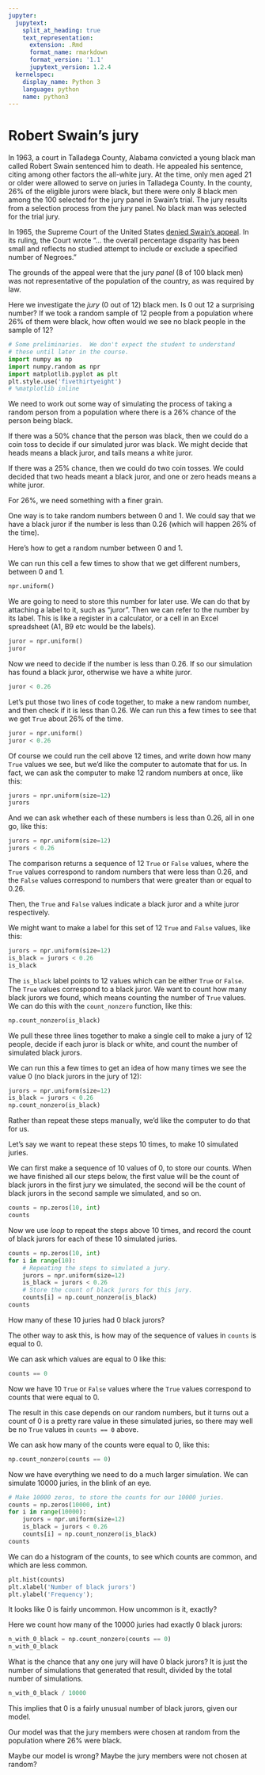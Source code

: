 ```yaml
---
jupyter:
  jupytext:
    split_at_heading: true
    text_representation:
      extension: .Rmd
      format_name: rmarkdown
      format_version: '1.1'
      jupytext_version: 1.2.4
  kernelspec:
    display_name: Python 3
    language: python
    name: python3
---
```


# Robert Swain's jury

In 1963, a court in Talladega County, Alabama convicted a young black man
called Robert Swain sentenced him to death. He appealed his sentence, citing
among other factors the all-white jury. At the time, only men aged 21 or older
were allowed to serve on juries in Talladega County. In the county, 26% of the
eligible jurors were black, but there were only 8 black men among the 100
selected for the jury panel in Swain's trial.  The jury results from
a selection process from the jury panel. No black man was selected for the
trial jury.

In 1965, the Supreme Court of the United States [denied Swain's
appeal](https://en.wikipedia.org/wiki/Swain_v._Alabama). In its ruling, the
Court wrote "... the overall percentage disparity has been small and reflects
no studied attempt to include or exclude a specified number of Negroes."

The grounds of the appeal were that the jury *panel* (8 of 100 black men) was not representative of the population of the country, as was required by law.

Here we investigate the *jury* (0 out of 12) black men.  Is 0 out 12 a surprising number?   If we took a random sample of 12 people from a population where 26% of them were black, how often would we see no black people in the sample of 12?

```python
# Some preliminaries.  We don't expect the student to understand
# these until later in the course.
import numpy as np
import numpy.random as npr
import matplotlib.pyplot as plt
plt.style.use('fivethirtyeight')
# %matplotlib inline
```

We need to work out some way of simulating the process of taking a random
person from a population where there is a 26% chance of the person being
black.

If there was a 50% chance that the person was black, then we could do a coin toss to decide if our simulated juror was black. We might decide that heads means a black juror, and tails means a white juror.

If there was a 25% chance, then we could do two coin tosses.  We could decided that two heads meant a black juror, and one or zero heads means a white juror.

For 26%, we need something with a finer grain.

One way is to take random numbers between 0 and 1.  We could say that we have
a black juror if the number is less than 0.26 (which will happen 26% of the
time).

Here's how to get a random number between 0 and 1.

We can run this cell a few times to show that we get different numbers, between 0 and 1.

```python
npr.uniform()
```

We are going to need to store this number for later use.  We can do that by attaching a label to it, such as "juror".  Then we can refer to the number by its label.  This is like a register in a calculator, or a cell in an Excel spreadsheet (A1, B9 etc would be the labels).

```python
juror = npr.uniform()
juror
```

Now we need to decide if the number is less than 0.26.  If so our simulation has found a black juror, otherwise we have a white juror.

```python
juror < 0.26
```

Let's put those two lines of code together, to make a new random number, and then check if it is less than 0.26.  We can run this a few times to see that we get `True` about 26% of the time.

```python
juror = npr.uniform()
juror < 0.26
```

Of course we could run the cell above 12 times, and write down how many `True` values we see, but we'd like the computer to automate that for us.  In fact, we can ask the computer to make 12 random numbers at once, like this:

```python
jurors = npr.uniform(size=12)
jurors
```

And we can ask whether each of these numbers is less than 0.26, all in one go, like this:

```python
jurors = npr.uniform(size=12)
jurors < 0.26
```

The comparison returns a sequence of 12 `True` or `False` values, where the `True` values correspond to random numbers that were less than 0.26, and the `False` values correspond to numbers that were greater than or equal to 0.26.

Then, the `True` and `False` values indicate a black juror and a white juror respectively.

We might want to make a label for this set of 12 `True` and `False` values,
like this:

```python
jurors = npr.uniform(size=12)
is_black = jurors < 0.26
is_black
```

The `is_black` label points to 12 values which can be either `True` or `False`.  The `True` values correspond to a black juror.  We want to count how many black jurors we found, which means counting the number of `True` values.  We can do this with the `count_nonzero` function, like this:

```python
np.count_nonzero(is_black)
```

We pull these three lines together to make a single cell to make a jury of 12 people, decide if each juror is black or white, and count the number of simulated black jurors.

We can run this a few times to get an idea of how many times we see the value 0 (no black jurors in the jury of 12):

```python
jurors = npr.uniform(size=12)
is_black = jurors < 0.26
np.count_nonzero(is_black)
```

Rather than repeat these steps manually, we'd like the computer to do that for
us.

Let's say we want to repeat these steps 10 times, to make 10 simulated juries.

We can first make a sequence of 10 values of 0, to store our counts.  When we have finished all our steps below, the first value will be the count of black jurors in the first jury we simulated, the second will be the count of black jurors in the second sample we simulated, and so on.

```python
counts = np.zeros(10, int)
counts
```

Now we use *loop* to repeat the steps above 10 times, and record the count of black jurors for each of these 10 simulated juries.

```python
counts = np.zeros(10, int)
for i in range(10):
    # Repeating the steps to simulated a jury.
    jurors = npr.uniform(size=12)
    is_black = jurors < 0.26
    # Store the count of black jurors for this jury.
    counts[i] = np.count_nonzero(is_black)
counts
```

How many of these 10 juries had 0 black jurors?

The other way to ask this, is how may of the sequence of values in `counts` is equal to 0.

We can ask which values are equal to 0 like this:

```python
counts == 0
```

Now we have 10 `True` or `False` values where the `True` values correspond to counts that were equal to 0.

The result in this case depends on our random numbers, but it turns out a count of 0 is a pretty rare value in these simulated juries, so there may well be no `True` values in `counts == 0` above.

We can ask how many of the counts were equal to 0, like this:

```python
np.count_nonzero(counts == 0)
```

Now we have everything we need to do a much larger simulation.  We can simulate 10000 juries, in the blink of an eye.

```python
# Make 10000 zeros, to store the counts for our 10000 juries.
counts = np.zeros(10000, int)
for i in range(10000):
    jurors = npr.uniform(size=12)
    is_black = jurors < 0.26
    counts[i] = np.count_nonzero(is_black)
counts
```

We can do a histogram of the counts, to see which counts are common, and which are less common.

```python
plt.hist(counts)
plt.xlabel('Number of black jurors')
plt.ylabel('Frequency');
```

It looks like 0 is fairly uncommon.   How uncommon is it, exactly?

Here we count how many of the 10000 juries had exactly 0 black jurors:

```python
n_with_0_black = np.count_nonzero(counts == 0)
n_with_0_black
```

What is the chance that any one jury will have 0 black jurors?  It is just the number of simulations that generated that result, divided by the total number of simulations.

```python
n_with_0_black / 10000
```

This implies that 0 is a fairly unusual number of black jurors, given our
model.

Our model was that the jury members were chosen at random from the population
where 26% were black.

Maybe our model is wrong?  Maybe the jury members were not chosen at random?
